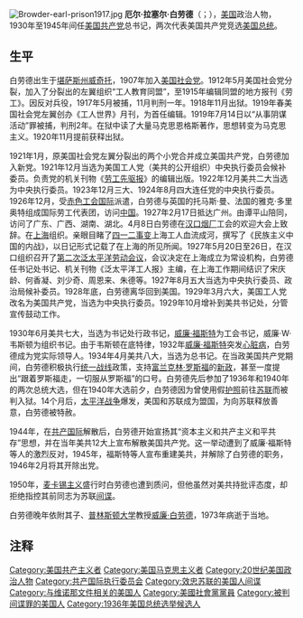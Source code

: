 [[File:Browder-earl-prison1917.jpg|thumb]]
{{馬克思列寧主義}}
'''厄尔·拉塞尔·白劳德'''{{NoteTag|英语人名Browder在现代人名翻译中译作“布劳德”，但在指该政治人物时约定俗成译作“白劳德”}}（{{lang-en|Earl Russell Browder}}；{{bd|1891年|5月20日|1973年|6月27日|B}}），[[美国|美国]]政治人物，1930年至1945年间任[[美国共产党|美国共产党]]总书记，两次代表美国共产党竞选[[美国总统|美国总统]]。

==生平==
白劳德出生于[[堪萨斯州|堪萨斯州]][[威奇托_(堪萨斯州)|威奇托]]，1907年加入[[美國社會黨_(1901年)|美国社会党]]。1912年5月美国社会党分裂，加入了分裂出的左翼组织“工人教育同盟”，至1915年编辑同盟的地方报刊《劳工》。因反对兵役，1917年5月被捕，11月判刑一年。1918年11月出狱。1919年春美国社会党左翼创办《工人世界》月刊，为首任编辑。1919年7月14日以“从事阴谋活动”罪被捕，判刑2年。在狱中读了大量马克思恩格斯著作，思想转变为马克思主义。1920年11月提前获释出狱。

1921年1月，原美国社会党左翼分裂出的两个小党合并成立美国共产党，白劳德加入新党。1921年12月当选为美国工人党（美共的公开组织）中央执行委员会候补委员。负责党的机关刊物《[[劳工先驱报|劳工先驱报]]》的编辑出版。1922年12月美共二大当选为中央执行委员。1923年12月三大、1924年8月四大连任党的中央执行委员。1926年12月，受[[赤色工会国际|赤色工会国际]]派遣，白劳德与英国的托马斯·曼、法国的雅克·多里奥特组成国际劳工代表团，访问[[中国|中国]]。1927年2月17日抵达广州。由谭平山陪同，访问了广东、广西、湖南、湖北。4月8日白劳德在[[汉口烟厂|汉口烟厂]]工会的欢迎大会上致辞。在[[上海|上海]]组织{{tsl|en|Pan-Pacific Trade Union Secretariat|泛太平洋产业工会书记处|泛太平洋产业工会}}。亲眼目睹了[[四一二事变|四一二事变]]上海工人血流成河，撰写了《民族主义中国的内战》，以日记形式记载了在上海的所见所闻。1927年5月20日至26日，在汉口组织召开了[[第二次泛太平洋劳动会议|第二次泛太平洋劳动会议]]，会议决定在上海成立{{tsl|en|Pan-Pacific Trade Union Secretariat|泛太平洋产业工会书记处}}为常设机构，白劳德任书记处书记、机关刊物《泛太平洋工人报》主编，在上海工作期间结识了宋庆龄、何香凝、刘少奇、周恩来、朱德等。1927年8月五大当选为中央执行委员、政治局候补委员。1928年底，白劳德离华回到美国。1929年3月六大，美国工人党改名为美国共产党，当选为中央执行委员。1929年10月增补到美共书记处，分管宣传鼓动工作。

1930年6月美共七大，当选为书记处行政书记，[[威廉·泽布朗·福斯特|威廉·福斯特]]为工会书记，威廉·W·韦斯顿为组织书记。由于韦斯顿在底特律，1932年[[威廉·泽布朗·福斯特|威廉·福斯特]]突发[[心脏病|心脏病]]，白劳德成为党实际领导人。1934年4月美共八大，当选为总书记。在当政美国共产党期间，白劳德积极执行[[统一战线|统一战线]]政策，支持[[富兰克林·罗斯福|富兰克林·罗斯福]]的[[新政|新政]]，甚至一度提出“跟着罗斯福走，一切服从罗斯福”的口号。白劳德先后参加了1936年和1940年的两次总统大选，但在1940年大选前夕，白劳德因为曾使用假[[护照|护照]]前往[[苏联|苏联]]而被判入狱。14个月后，[[太平洋战争|太平洋战争]]爆发，美国和苏联成为盟国，为向苏联释放善意，白劳德被特赦。

1944年，在[[共产国际|共产国际]]解散后，白劳德开始宣扬其“资本主义和共产主义和平共存”思想，并在当年美共12大上宣布解散美国共产党。这一举动遭到了威廉·福斯特等人的激烈反对，1945年，福斯特等人宣布重建美共，并解除了白劳德的职务，1946年2月将其开除出党。

1950年，[[麦卡锡主义|麦卡锡主义]]盛行时白劳德也遭到质问，但他虽然对美共持批评态度，却拒绝指控其前同志为苏联[[间谍|间谍]]。

白劳德晚年依附其子、[[普林斯顿大学|普林斯顿大学]]教授[[威廉·白劳德|威廉·白劳德]]，1973年病逝于当地。

== 注释 ==
{{noteFoot}}

{{苏联间谍}}
{{Authority control}}
{{DEFAULTSORT:Browder, Earl}}
[[Category:美国共产主义者|Category:美国共产主义者]]
[[Category:美国马克思主义者|Category:美国马克思主义者]]
[[Category:20世纪美国政治人物|Category:20世纪美国政治人物]]
[[Category:共产国际执行委员会|Category:共产国际执行委员会]]
[[Category:效忠苏联的美国人间谍|Category:效忠苏联的美国人间谍]]
[[Category:与维诺那文件相关的美国人|Category:与维诺那文件相关的美国人]]
[[Category:美國社會黨黨員|Category:美國社會黨黨員]]
[[Category:被判间谍罪的美国人|Category:被判间谍罪的美国人]]
[[Category:1936年美国总统选举候选人|Category:1936年美国总统选举候选人]]